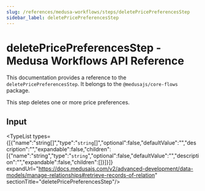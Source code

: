 ```yaml
---
slug: /references/medusa-workflows/steps/deletePricePreferencesStep
sidebar_label: deletePricePreferencesStep
---
```



# deletePricePreferencesStep - Medusa Workflows API Reference

This documentation provides a reference to the `deletePricePreferencesStep`. It belongs to the `@medusajs/core-flows` package.

This step deletes one or more price preferences.

## Input

<TypeList types={[{"name":"string[]","type":"`string`[]","optional":false,"defaultValue":"","description":"","expandable":false,"children":[{"name":"string","type":"`string`","optional":false,"defaultValue":"","description":"","expandable":false,"children":[]}]}]} expandUrl="https://docs.medusajs.com/v2/advanced-development/data-models/manage-relationships#retrieve-records-of-relation" sectionTitle="deletePricePreferencesStep"/>
